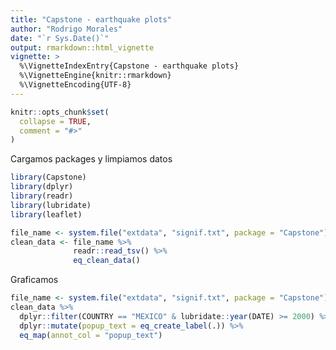 ```yaml
---
title: "Capstone - earthquake plots"
author: "Rodrigo Morales"
date: "`r Sys.Date()`"
output: rmarkdown::html_vignette
vignette: >
  %\VignetteIndexEntry{Capstone - earthquake plots}
  %\VignetteEngine{knitr::rmarkdown}
  %\VignetteEncoding{UTF-8}
---
```


```r
knitr::opts_chunk$set(
  collapse = TRUE,
  comment = "#>"
)
```

Cargamos packages y limpiamos datos

```r
library(Capstone)
library(dplyr)
library(readr)
library(lubridate)
library(leaflet)

file_name <- system.file("extdata", "signif.txt", package = "Capstone")
clean_data <- file_name %>%
              readr::read_tsv() %>%
              eq_clean_data() 

```

Graficamos

```r


file_name <- system.file("extdata", "signif.txt", package = "Capstone")
clean_data %>%
  dplyr::filter(COUNTRY == "MEXICO" & lubridate::year(DATE) >= 2000) %>% 
  dplyr::mutate(popup_text = eq_create_label(.)) %>% 
  eq_map(annot_col = "popup_text")

```




